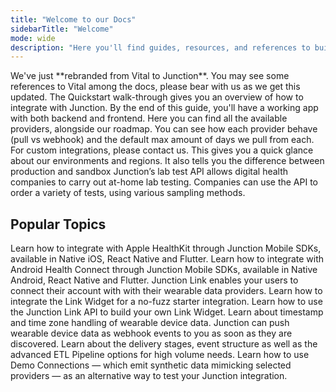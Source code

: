 ```yaml
---
title: "Welcome to our Docs"
sidebarTitle: "Welcome"
mode: wide
description: "Here you'll find guides, resources, and references to build using Junction's APIs and SDKs."
---
```


<Note>
  We've just **rebranded from Vital to Junction**. You may see some references to
  Vital among the docs, please bear with us as we get this updated.
</Note>
<CardGroup cols={2}>
  <Card title="Quickstart" icon="bolt" color="#FDD023" href="/home/quickstart">
    The Quickstart walk-through gives you an overview of how to integrate with
    Junction. By the end of this guide, you'll have a working app with both
    backend and frontend.
  </Card>
  <Card
    title="Providers"
    icon="gears"
    color="#0285c7"
    href="/wearables/providers/introduction"
  >
    Here you can find all the available providers, alongside our roadmap. You
    can see how each provider behave (pull vs webhook) and the default max
    amount of days we pull from each. For custom integrations, please contact
    us.
  </Card>
  <Card
    title="Environments"
    icon="seedling"
    color="#16a34a"
    href="/home/environments"
  >
    This gives you a quick glance about our environments and regions. It also
    tells you the difference between production and sandbox
  </Card>
  <Card
    title="Labs and Test Kits"
    icon="flask"
    color="#BF40BF"
    href="/lab/overview/introduction"
  >
    Junction’s lab test API allows digital health companies to carry out at-home
    lab testing. Companies can use the API to order a variety of tests, using
    various sampling methods.
  </Card>
</CardGroup>

## Popular Topics

<CardGroup cols={1}>
  <Card
    title="Apple HealthKit"
    icon="apple"
    href="/wearables/guides/apple-healthkit"
    horizontal
  >
    Learn how to integrate with Apple HealthKit through Junction Mobile SDKs,
    available in Native iOS, React Native and Flutter.
  </Card>
  <Card
    title="Android Health Connect"
    icon="android"
    href="/wearables/guides/android-health-connect"
    horizontal
  >
    Learn how to integrate with Android Health Connect through Junction Mobile
    SDKs, available in Native Android, React Native and Flutter.
  </Card>
  <Card
    title="Junction Link Widget"
    icon="link"
    href="/wearables/connecting-providers/introduction"
    horizontal
  >
    Junction Link enables your users to connect their account with with their
    wearable data providers. Learn how to integrate the Link Widget for a
    no-fuzz starter integration.
  </Card>
  <Card
    title="Junction Link API"
    icon="link"
    href="/wearables/connecting-providers/custom_widget"
    horizontal
  >
    Learn how to use the Junction Link API to build your own Link Widget.
  </Card>
  <Card
    title="Timestamps and Time Zones"
    icon="clock"
    href="/wearables/providers/timestamps-and-time-zones"
    horizontal
  >
    Learn about timestamp and time zone handling of wearable device data.
  </Card>
  <Card
    title="Webhooks & Events"
    icon="radar"
    href="/webhooks/introduction"
    horizontal
  >
    Junction can push wearable device data as webhook events to you as soon as
    they are discovered. Learn about the delivery stages, event structure as
    well as the advanced ETL Pipeline options for high volume needs.
  </Card>
  <Card
    title="Synthetic Data"
    icon="parachute-box"
    href="/wearables/providers/test_data"
    horizontal
  >
    Learn how to use Demo Connections — which emit synthetic data mimicking
    selected providers — as an alternative way to test your Junction
    integration.
  </Card>
</CardGroup>
